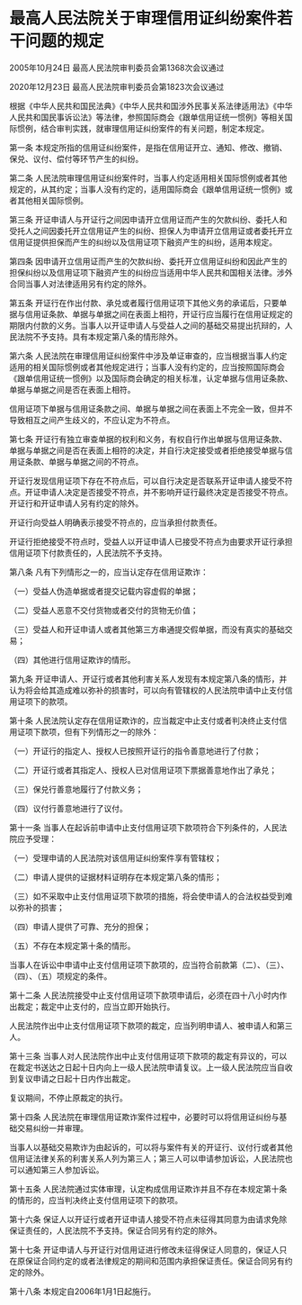 # 最高人民法院关于审理信用证纠纷案件若干问题的规定

2005年10月24日 最高人民法院审判委员会第1368次会议通过

2020年12月23日 最高人民法院审判委员会第1823次会议通过

  

根据《中华人民共和国民法典》《中华人民共和国涉外民事关系法律适用法》《中华人民共和国民事诉讼法》等法律，参照国际商会《跟单信用证统一惯例》等相关国际惯例，结合审判实践，就审理信用证纠纷案件的有关问题，制定本规定。

第一条 本规定所指的信用证纠纷案件，是指在信用证开立、通知、修改、撤销、保兑、议付、偿付等环节产生的纠纷。

第二条 人民法院审理信用证纠纷案件时，当事人约定适用相关国际惯例或者其他规定的，从其约定；当事人没有约定的，适用国际商会《跟单信用证统一惯例》或者其他相关国际惯例。

第三条 开证申请人与开证行之间因申请开立信用证而产生的欠款纠纷、委托人和受托人之间因委托开立信用证产生的纠纷、担保人为申请开立信用证或者委托开立信用证提供担保而产生的纠纷以及信用证项下融资产生的纠纷，适用本规定。

第四条 因申请开立信用证而产生的欠款纠纷、委托开立信用证纠纷和因此产生的担保纠纷以及信用证项下融资产生的纠纷应当适用中华人民共和国相关法律。涉外合同当事人对法律适用另有约定的除外。

第五条 开证行在作出付款、承兑或者履行信用证项下其他义务的承诺后，只要单据与信用证条款、单据与单据之间在表面上相符，开证行应当履行在信用证规定的期限内付款的义务。当事人以开证申请人与受益人之间的基础交易提出抗辩的，人民法院不予支持。具有本规定第八条的情形除外。

第六条 人民法院在审理信用证纠纷案件中涉及单证审查的，应当根据当事人约定适用的相关国际惯例或者其他规定进行；当事人没有约定的，应当按照国际商会《跟单信用证统一惯例》以及国际商会确定的相关标准，认定单据与信用证条款、单据与单据之间是否在表面上相符。

信用证项下单据与信用证条款之间、单据与单据之间在表面上不完全一致，但并不导致相互之间产生歧义的，不应认定为不符点。

第七条 开证行有独立审查单据的权利和义务，有权自行作出单据与信用证条款、单据与单据之间是否在表面上相符的决定，并自行决定接受或者拒绝接受单据与信用证条款、单据与单据之间的不符点。

开证行发现信用证项下存在不符点后，可以自行决定是否联系开证申请人接受不符点。开证申请人决定是否接受不符点，并不影响开证行最终决定是否接受不符点。开证行和开证申请人另有约定的除外。

开证行向受益人明确表示接受不符点的，应当承担付款责任。

开证行拒绝接受不符点时，受益人以开证申请人已接受不符点为由要求开证行承担信用证项下付款责任的，人民法院不予支持。

第八条 凡有下列情形之一的，应当认定存在信用证欺诈：

（一）受益人伪造单据或者提交记载内容虚假的单据；

（二）受益人恶意不交付货物或者交付的货物无价值；

（三）受益人和开证申请人或者其他第三方串通提交假单据，而没有真实的基础交易；

（四）其他进行信用证欺诈的情形。

第九条 开证申请人、开证行或者其他利害关系人发现有本规定第八条的情形，并认为将会给其造成难以弥补的损害时，可以向有管辖权的人民法院申请中止支付信用证项下的款项。

第十条 人民法院认定存在信用证欺诈的，应当裁定中止支付或者判决终止支付信用证项下款项，但有下列情形之一的除外：

（一）开证行的指定人、授权人已按照开证行的指令善意地进行了付款；

（二）开证行或者其指定人、授权人已对信用证项下票据善意地作出了承兑；

（三）保兑行善意地履行了付款义务；

（四）议付行善意地进行了议付。

第十一条 当事人在起诉前申请中止支付信用证项下款项符合下列条件的，人民法院应予受理：

（一）受理申请的人民法院对该信用证纠纷案件享有管辖权；

（二）申请人提供的证据材料证明存在本规定第八条的情形；

（三）如不采取中止支付信用证项下款项的措施，将会使申请人的合法权益受到难以弥补的损害；

（四）申请人提供了可靠、充分的担保；

（五）不存在本规定第十条的情形。

当事人在诉讼中申请中止支付信用证项下款项的，应当符合前款第（二）、（三）、（四）、（五）项规定的条件。

第十二条 人民法院接受中止支付信用证项下款项申请后，必须在四十八小时内作出裁定；裁定中止支付的，应当立即开始执行。

人民法院作出中止支付信用证项下款项的裁定，应当列明申请人、被申请人和第三人。

第十三条 当事人对人民法院作出中止支付信用证项下款项的裁定有异议的，可以在裁定书送达之日起十日内向上一级人民法院申请复议。上一级人民法院应当自收到复议申请之日起十日内作出裁定。

复议期间，不停止原裁定的执行。

第十四条 人民法院在审理信用证欺诈案件过程中，必要时可以将信用证纠纷与基础交易纠纷一并审理。

当事人以基础交易欺诈为由起诉的，可以将与案件有关的开证行、议付行或者其他信用证法律关系的利害关系人列为第三人；第三人可以申请参加诉讼，人民法院也可以通知第三人参加诉讼。

第十五条 人民法院通过实体审理，认定构成信用证欺诈并且不存在本规定第十条的情形的，应当判决终止支付信用证项下的款项。

第十六条 保证人以开证行或者开证申请人接受不符点未征得其同意为由请求免除保证责任的，人民法院不予支持。保证合同另有约定的除外。

第十七条 开证申请人与开证行对信用证进行修改未征得保证人同意的，保证人只在原保证合同约定的或者法律规定的期间和范围内承担保证责任。保证合同另有约定的除外。

第十八条 本规定自2006年1月1日起施行。